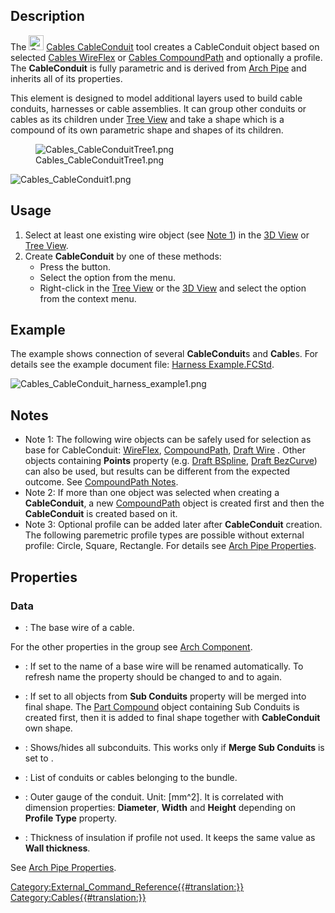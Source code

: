 <languages/>
<translate>

<!--T:1-->
{{Docnav
|[[Cables_Cable|Cable]]
|[[Cables_CableBox|CableBox]]
|[[Cables_Workbench|Cables]]
|IconL=Cables_Cable.svg
|IconR=Cables_CableBox.svg
|IconC=Cables_workbench_icon.svg
}}

<!--T:2-->
{{GuiCommand
|Name=Cables CableConduit
|MenuLocation=Cables → CableConduit
|Workbenches=[[Cables_Workbench|Cables]]
|Shortcut={{KEY|C}} {{KEY|D}}
|Version=0.2.0
|SeeAlso=[[Cables_WireFlex|Cables WireFlex]]
}}

==Description== <!--T:3-->

<!--T:4-->
The [[Image:Cables_CableConduit.svg|24px]] [[Cables_CableConduit|Cables CableConduit]] tool creates a CableConduit object based on selected [[Cables_WireFlex|Cables WireFlex]]
or [[Cables_CompoundPath|Cables CompoundPath]] and optionally a profile. The '''CableConduit''' is fully parametric and is derived from [[Arch_Pipe|Arch Pipe]] and inherits all of its properties.

<!--T:5-->
This element is designed to model additional layers used to build cable conduits, harnesses or cable assemblies. It can group other conduits or cables as its children under [[Tree_View|Tree View]] and take a shape which is a compound of its own parametric shape and shapes of its children.

<!--T:6-->
[[File:Cables_CableConduitTree1.png]]


<!--T:7-->
[[File:Cables_CableConduit1.png]]
{{Caption|Two sets of CableConduits (MC1, MC2):<br/>MC1 conduit includes two other conduits C1, C2 and cable CB1.<br/>MC2 conduit includes conduit C3 and cable CB2.}}

==Usage== <!--T:8-->

<!--T:9-->
# Select at least one existing wire object (see [[#Notes|Note 1]]) in the [[3D_View|3D View]] or [[Tree_View|Tree View]].
# Create '''CableConduit''' by one of these methods:
#* Press the {{Button|[[File:Cables_CableConduit.svg|16px]] [[Cables_CableConduit|CableConduit]]}} button.
#* Select the {{MenuCommand|Cables → [[File:Cables_CableConduit.svg|16px]] CableConduit}} option from the menu.
#* Right-click in the [[Tree_View|Tree View]] or the [[3D_View|3D View]] and select the  {{MenuCommand|Cables → [[File:Cables_CableConduit.svg|16px]] CableConduit}} option from the context menu.

==Example== <!--T:10-->

<!--T:11-->
The example shows connection of several '''CableConduit'''s and '''Cable'''s. For details see the example document file: [https://github.com/sargo-devel/Cables/blob/master/examples/Harness%20examples/Harness%20Example.FCStd Harness Example.FCStd].

<!--T:12-->
[[File:Cables_CableConduit_harness_example1.png]]
{{Caption|Example usage of CableConduit}}

==Notes== <!--T:13-->

<!--T:14-->
* Note 1: The following wire objects can be safely used for selection as base for CableConduit: [[Cables_WireFlex|WireFlex]], [[Cables_CompoundPath|CompoundPath]], [[Draft_Wire|Draft Wire]] . Other objects containing '''Points''' property (e.g. [[Draft_BSpline|Draft BSpline]], [[Draft_BezCurve|Draft BezCurve]]) can also be used, but results can be different from the expected outcome. See [[Cables_CompoundPath#Notes|CompoundPath Notes]].
* Note 2: If more than one object was selected when creating a '''CableConduit''', a new [[Cables_CompoundPath|CompoundPath]] object is created first and then the '''CableConduit''' is created based on it.
* Note 3: Optional profile can be added later after '''CableConduit''' creation. The following paremetric profile types are possible without external profile: Circle, Square, Rectangle. For details see [[Arch_Pipe#Properties|Arch Pipe Properties]].

==Properties== <!--T:15-->

===Data=== <!--T:16-->

<!--T:17-->
{{TitleProperty|Component}}

<!--T:18-->
* {{PropertyData|Base|Link}}: The base wire of a cable.

<!--T:19-->
For the other properties in the group see [[Arch_Component#Properties|Arch Component]].

<!--T:20-->
{{TitleProperty|Conduit}}

<!--T:21-->
* {{PropertyData|Auto Label Base|Bool}}: If set to {{Value|true}} the name of a base wire will be renamed automatically. To refresh name the property should be changed to {{Value|false}} and to {{Value|true}} again.
* {{PropertyData|Merge Sub Conduits|Bool}}: If set to {{Value|true}} all objects from '''Sub Conduits''' property will be merged into final shape. The [[Part_Compound|Part Compound]] object containing Sub Conduits is created first, then it is added to final shape together with '''CableConduit''' own shape.
* {{PropertyData|Show Sub Conduits|Bool}}: Shows/hides all subconduits. This works only if '''Merge Sub Conduits''' is set to {{Value|true}}.
* {{PropertyData|Sub Conduits|Link List}}: List of conduits or cables belonging to the bundle.

<!--T:22-->
{{TitleProperty|Conduit Dimensions}}

<!--T:23-->
* {{PropertyData|Gauge|Float}}: Outer gauge of the conduit. Unit: [mm^2]. It is correlated with dimension properties: '''Diameter''', '''Width''' and '''Height''' depending on '''Profile Type''' property.
* {{PropertyData|Insulation Thickness|Length}}: Thickness of insulation if profile not used. It keeps the same value as '''Wall thickness'''.

<!--T:24-->
{{TitleProperty|Pipe}}

<!--T:25-->
See [[Arch_Pipe#Properties|Arch Pipe Properties]].


<!--T:26-->
{{Docnav
|[[Cables_Cable|Cable]]
|[[Cables_CableBox|CableBox]]
|[[Cables_Workbench|Cables]]
|IconL=Cables_Cable.svg
|IconR=Cables_CableBox.svg
|IconC=Cables_workbench_icon.svg
}}

</translate>
[[Category:External_Command_Reference{{#translation:}}]]
[[Category:Cables{{#translation:}}]]